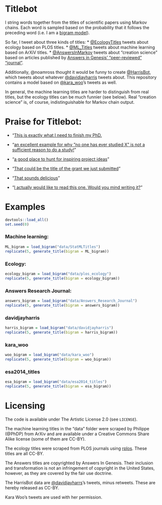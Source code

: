 Titlebot
=========

I string words together from the titles of scientific papers using Markov chains. Each word is sampled based on the probability that it follows the preceding word (i.e. I am a [bigram model](http://en.wikipedia.org/wiki/Bigram)).

So far, I tweet about three kinds of titles: 
* [@EcologyTitles](https://twitter.com/EcologyTitles) tweets about ecology based on PLOS titles.
* [@ML_Titles](https://twitter.com/ML_Titles) tweets about machine learning based on ArXiV titles.
* [@AnswersInMarkov](https://twitter.com/AnswersInMarkov) tweets about "creation science" based on articles published by [Answers in Genesis' "peer-reviewed" "journal"](http://www.answersingenesis.org/arj).

Additionally, @noamross thought it would be funny to create [@HarrisBot](https://twitter.com/HarrisBot), which tweets about whatever [@davidjayharris](https://twitter.com/davidjayharris) tweets about. This repository contains a model based on [@kara_woo](https://twitter.com/kara_woo)'s tweets as well.

In general, the machine learning titles are harder to distinguish from real titles, but the ecology titles can be much funnier (see below).  Real "creation science" is, of course, indistinguishable for Markov chain output.

Praise for Titlebot:
====================

* "[This is exactly what I need to finish my PhD.](http://www.reddit.com/r/MachineLearning/comments/1ukbo5/tightening_mrf_relaxations_really_solve_sparse/cej8yel)

* "[an excellent example for why "no one has ever studied X" is not a sufficient reason to do a study!](https://twitter.com/duffy_ma/status/419629166787436546)"

* "[a good place to hunt for inspiring project ideas](https://twitter.com/noamross/status/419629657965617152)"

* "[That could be the title of the grant we just submitted](https://twitter.com/noamross/status/417781836626935808)"

* "[That sounds delicious](https://twitter.com/kara_woo/status/417781958476054528)"

* "[I actually would like to read this one. Would you mind writing it?](https://twitter.com/_NickGolding_/status/414848962164953088)"


Examples
========

```r
devtools::load_all()
set.seed(0)
```

### Machine learning:
```r
ML_bigram = load_bigram("data/StatMLTitles")
replicate(5, generate_title(bigram = ML_bigram))
```

### Ecology:
```r
ecology_bigram = load_bigram("data/plos_ecology")
replicate(5, generate_title(bigram = ecology_bigram))
```

### Answers Research Journal:
```r
answers_bigram = load_bigram("data/Answers_Research_Journal")
replicate(5, generate_title(bigram = answers_bigram))
```

### davidjayharris
```r
harris_bigram = load_bigram("data/davidjayharris")
replicate(5, generate_title(bigram = harris_bigram))
```

### kara_woo
```r
woo_bigram = load_bigram("data/kara_woo")
replicate(5, generate_title(bigram = woo_bigram))
```

### esa2014_titles
```r
esa_bigram = load_bigram("data/esa2014_titles")
replicate(5, generate_title(bigram = esa_bigram))
```


Licensing
========
The code is available under The Artistic License 2.0 (see `LICENSE`).

The machine learning titles in the "data" folder were scraped by Philippe (@PhDP) from ArXiv and are available under a Creative Commons Share Alike license (some of them are CC-BY).

The ecology titles were scraped from PLOS journals using [rplos](https://github.com/ropensci/rplos). These titles are all CC-BY.

The Answers titles are copyrighted by Answers In Genesis. Their inclusion and transformation is not an infringement of copyright in the United States, however, as they are covered by the fair use doctrine. 

The HarrisBot data are [@davidjayharrs](https://twitter.com/davidjayharris)'s tweets, minus retweets. These are hereby released as CC-BY.

Kara Woo's tweets are used with her permission.

